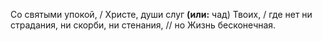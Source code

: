 Со святыми упокой, / Христе, души слуг **(или:** чад<R>)</R> Твоих, / где нет ни страдания, ни скорби, ни стенания, // но Жизнь бесконечная.
